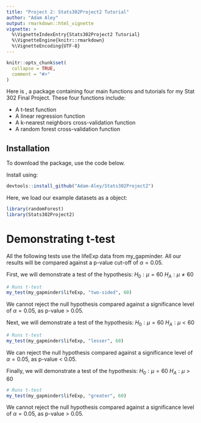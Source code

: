 ```yaml
---
title: "Project 2: Stats302Project2 Tutorial"
author: "Adam Aley" 
output: rmarkdown::html_vignette
vignette: >
  %\VignetteIndexEntry{Stats302Project2 Tutorial}
  %\VignetteEngine{knitr::rmarkdown}
  %\VignetteEncoding{UTF-8}
---
```


```r
knitr::opts_chunk$set(
  collapse = TRUE,
  comment = "#>"
)
```

Here is \texttt{Stats302Project2}, a package containing four main functions 
and tutorials for my Stat 302 Final Project. These four functions include:

- A t-test function
- A linear regression function
- A k-nearest neighbors cross-validation function
- A random forest cross-validation function

## Installation

To download the \texttt{Stats302Project2} package, use the code below.

Install \texttt{Stats302Project2} using:

```r
devtools::install_github("Adam-Aley/Stats302Project2")
```

Here, we load our example datasets as a \texttt{gapminder} object:
```r
library(randomForest)
library(Stats302Project2)
```

# Demonstrating t-test

All the following tests use the lifeExp data from my_gapminder.
All our results will be compared against a p-value cut-off of $\alpha = 0.05$.

First, we will demonstrate a test of the hypothesis:
$H_0 : \mu = 60$
$H_A : \mu \neq 60$
```r
# Runs t-test
my_test(my_gapminder$lifeExp, "two-sided", 60)
```

We cannot reject the null hypothesis compared against a significance level of
$\alpha = 0.05$, as p-value > 0.05.

Next, we will demonstrate a test of the hypothesis:
$H_0 : \mu = 60$
$H_A : \mu < 60$
```r
# Runs t-test
my_test(my_gapminder$lifeExp, "lesser", 60)
```

We can reject the null hypothesis compared against a significance level 
of $\alpha = 0.05$, as p-value < 0.05.

Finally, we will demonstrate a test of the hypothesis:
$H_0 : \mu = 60$
$H_A : \mu > 60$
```r
# Runs t-test
my_test(my_gapminder$lifeExp, "greater", 60)
```

We cannot reject the null hypothesis compared against a significance level of
$\alpha = 0.05$, as p-value > 0.05.






